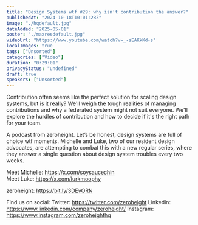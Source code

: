 ```yaml
---
title: "Design Systems wtf #29: why isn't contribution the answer?"
publishedAt: "2024-10-18T10:01:28Z"
image: "./hqdefault.jpg"
dateAdded: "2025-05-01"
poster: "./maxresdefault.jpg"
videoUrl: "https://www.youtube.com/watch?v=_-sEAKkKd-s"
localImages: true
tags: ["Unsorted"]
categories: ["Video"]
duration: "0:29:01"
privacyStatus: "undefined"
draft: true
speakers: ["Unsorted"]
---
```

Contribution often seems like the perfect solution for scaling design systems, but is it really? We'll weigh the tough realities of managing contributions and why a federated system might not suit everyone. We'll explore the hurdles of contribution and how to decide if it's the right path for your team.

A podcast from zeroheight. Let’s be honest, design systems are full of choice wtf moments. Michelle and Luke, two of our resident design advocates, are attempting to combat this with a new regular series, where they answer a single question about design system troubles every two weeks.

Meet Michelle:   https://x.com/soysaucechin  
Meet Luke: https://x.com/lurkmoophy

zeroheight: https://bit.ly/3DEvORN

Find us on social:
Twitter: https://twitter.com/zeroheight
Linkedin: https://www.linkedin.com/company/zeroheight/
Instagram: https://www.instagram.com/zeroheighthq
